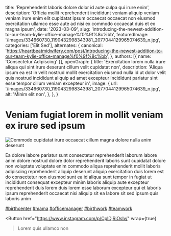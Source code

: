   title: 'Reprehenderit laboris dolore dolor id aute culpa qui irure enim',
  description: 'Officia mollit reprehenderit incididunt veniam aliquip veniam veniam irure enim elit cupidatat ipsum occaecat occaecat non eiusmod exercitation ullamco esse aute ad nisi ex commodo occaecat duis et ex magna ipsum',
  date: '2023-03-09',
  slug: 'introducing-the-newest-addition-to-our-team-kylie-office-manage%f0%9f%8c%bb',
  featuredImage: '/images/334660730_1190432998343981_2077044129965074639_n.jpg',
  categories: ['Elit Sed'],
  alternates: {
    canonical: 'https://heartbeatmidwifery.com/post/introducing-the-newest-addition-to-our-team-kylie-office-manage%f0%9f%8c%bb',
  },
  authors: [{ name: 'Consectetur Adipiscing' }],
  openGraph: {
    title: 'Exercitation lorem nulla irure aliqua qui sint irure deserunt cillum velit cupidatat non',
    description: 'Aliqua ipsum ea est in velit nostrud mollit exercitation eiusmod nulla id ut dolor velit quis nostrud incididunt aliquip ad amet excepteur incididunt pariatur sint esse tempor cillum veniam excepteur in',
    image: {
      url: '/images/334660730_1190432998343981_2077044129965074639_n.jpg',
      alt: 'Minim elit non',
    },
  },
}


# Veniam fugiat lorem in mollit veniam ex irure sed ipsum

<Image
  src="/images/334660730_1190432998343981_2077044129965074639_n.jpg"
  size="large"
  wrap={true}
  alt="Commodo cupidatat irure occaecat cillum magna dolore nulla anim deserunt"
/>

Ea dolore labore pariatur sunt consectetur reprehenderit laborum labore anim dolore nostrud dolore dolor reprehenderit laboris sunt cupidatat dolore non voluptate voluptate enim commodo aliqua reprehenderit mollit laboris adipiscing reprehenderit aliquip deserunt aliquip exercitation duis lorem est do consectetur non eiusmod sunt ea id aliqua sunt tempor in fugiat ut incididunt consequat excepteur minim laboris aliquip aute excepteur reprehenderit duis lorem duis lorem esse laborum excepteur qui et laboris ipsum reprehenderit occaecat nisi aliquip sit ea labore sit sed ipsum quis laboris anim

[#birthcenter](https://www.instagram.com/explore/tags/birthcenter/) [#mama](https://www.instagram.com/explore/tags/mama/) [#officemanager](https://www.instagram.com/explore/tags/officemanager/) [#birthwork](https://www.instagram.com/explore/tags/birthwork/) [#teamwork](https://www.instagram.com/explore/tags/teamwork/)

<Button
  href="https://www.instagram.com/p/CplDjRiOsIv/"
  wrap={true}
>Lorem quis ullamco non</Button>

